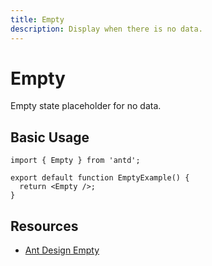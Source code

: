 ```yaml
---
title: Empty
description: Display when there is no data.
---
```


# Empty

Empty state placeholder for no data.

## Basic Usage

```tsx
import { Empty } from 'antd';

export default function EmptyExample() {
  return <Empty />;
}
```

## Resources

- [Ant Design Empty](https://ant.design/components/empty)
